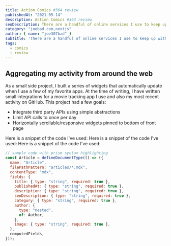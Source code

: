 ```yaml
---
title: Action Comics #364 review
publishedAt: "2021-05-14"
description: Action Comics #364 review
seoDescription: There are a handful of online services I use to keep up with my professional interests and personal hobbies. I thought it would be fun to aggregate my activity across these services on the front page of my portfolio site.
category: "joebad.com,nextjs"
author: { name: "joe307bad" }
subTitle: 'There are a handful of online services I use to keep up with my professional interests and personal hobbies. I thought it would be fun to aggregate my activity across these services on the front page of my portfolio site.'
tags:
  - comics
  - review
---
```


## Aggregating my activity from around the web

As a small side project, I built a series of widgets that automatically update when I use a few of my favorite apps. At the time of writing, I have written small integrations for a movie tracking app I use and also my most recent activity on GitHub. This project had a few goals:

- Integrate third party APIs using simple abstractions
- Limit API calls to once per day
- Horizontally scrollable/responsive widgets pinned to bottom of front page

Here is a snippet of the code I've used:
Here is a snippet of the code I've used:
Here is a snippet of the code I've used:

```js
// sample code with prism syntax highlighting
const Article = defineDocumentType(() => ({
  name: "Article",
  filePathPattern: "articles/*.mdx",
  contentType: "mdx",
  fields: {
    title: { type: "string", required: true },
    publishedAt: { type: "string", required: true },
    description: { type: "string", required: true },
    seoDescription: { type: "string", required: true },
    category: { type: "string", required: true },
    author: {
      type: "nested",
      of: Author,
    },
    image: { type: "string", required: true },
  },
  computedFields,
}));
```
